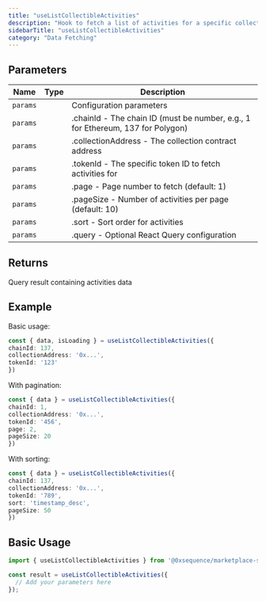 ```yaml
---
title: "useListCollectibleActivities"
description: "Hook to fetch a list of activities for a specific collectible Fetches activities (transfers, sales, offers, etc.) for a specific token from the marketplace with support for pagination and sorting."
sidebarTitle: "useListCollectibleActivities"
category: "Data Fetching"
---
```


## Parameters

| Name | Type | Description |
|------|------|-------------|
| `params` |  | Configuration parameters |
| `params` |  | .chainId - The chain ID (must be number, e.g., 1 for Ethereum, 137 for Polygon) |
| `params` |  | .collectionAddress - The collection contract address |
| `params` |  | .tokenId - The specific token ID to fetch activities for |
| `params` |  | .page - Page number to fetch (default: 1) |
| `params` |  | .pageSize - Number of activities per page (default: 10) |
| `params` |  | .sort - Sort order for activities |
| `params` |  | .query - Optional React Query configuration |

## Returns

Query result containing activities data

## Example

Basic usage:
```typescript
const { data, isLoading } = useListCollectibleActivities({
chainId: 137,
collectionAddress: '0x...',
tokenId: '123'
})
```

With pagination:
```typescript
const { data } = useListCollectibleActivities({
chainId: 1,
collectionAddress: '0x...',
tokenId: '456',
page: 2,
pageSize: 20
})
```

With sorting:
```typescript
const { data } = useListCollectibleActivities({
chainId: 137,
collectionAddress: '0x...',
tokenId: '789',
sort: 'timestamp_desc',
pageSize: 50
})
```

## Basic Usage

```typescript
import { useListCollectibleActivities } from '@0xsequence/marketplace-sdk/react/hooks';

const result = useListCollectibleActivities({
  // Add your parameters here
});
```

